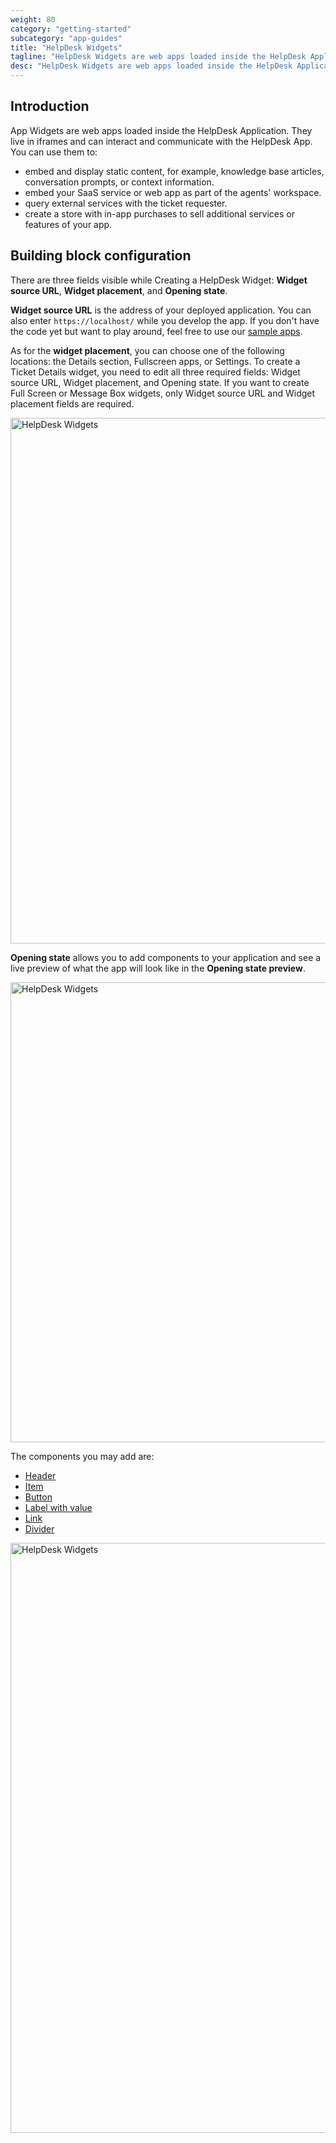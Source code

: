 ```yaml
---
weight: 80
category: "getting-started"
subcategory: "app-guides"
title: "HelpDesk Widgets"
tagline: "HelpDesk Widgets are web apps loaded inside the HelpDesk Application."
desc: "HelpDesk Widgets are web apps loaded inside the HelpDesk Application. You can use them to embed and display static content, embed your SaaS service, or query external services."
---
```


## Introduction

App Widgets are web apps loaded inside the HelpDesk Application. They live in iframes and can interact and communicate with the HelpDesk App. You can use them to:

- embed and display static content, for example, knowledge base articles, conversation prompts, or context information.
- embed your SaaS service or web app as part of the agents' workspace.
- query external services with the ticket requester.
- create a store with in-app purchases to sell additional services or features of your app.

## Building block configuration

There are three fields visible while Creating a HelpDesk Widget: **Widget source URL**, **Widget placement**, and **Opening state**.

**Widget source URL** is the address of your deployed application. You can also enter `https://localhost/` while you develop the app. If you don't have the code yet but want to play around, feel free to use our [sample apps](/extending-agent-app/agent-app-sdk/#sample-apps).

As for the **widget placement**, you can choose one of the following locations: the Details section, Fullscreen apps, or Settings. To create a Ticket Details widget, you need to edit all three required fields: Widget source URL, Widget placement, and Opening state. If you want to create Full Screen or Message Box widgets, only Widget source URL and Widget placement fields are required.

<div style={{maxWidth: '800px', marginBottom: '30px'}}>
  <img src="/images/getting-started/app-guides/helpdesk-widgets/livechat-app-helpdesk-widget-creating.png" alt="HelpDesk Widgets" width="1144px" height="841px"/>
</div>

**Opening state** allows you to add components to your application and see a live preview of what the app will look like in the **Opening state preview**. 

<div style={{maxWidth: '800px', marginBottom: '30px'}}>
  <img src="/images/getting-started/app-guides/helpdesk-widgets/livechat-app-helpdesk-opening-state.png" alt="HelpDesk Widgets" width="1144px" height="736px"/>
</div>

The components you may add are:
- [Header](/extending-agent-app/agent-app-sdk#section)
- [Item](/extending-agent-app/agent-app-sdk#title)
- [Button](/extending-agent-app/agent-app-sdk#button)
- [Label with value](/extending-agent-app/agent-app-sdk#label-with-value)
- [Link](/extending-agent-app/agent-app-sdk#link)
- [Divider](/extending-agent-app/agent-app-sdk#line)

<div style={{maxWidth: '800px', marginBottom: '30px'}}>
  <img src="/images/getting-started/app-guides/helpdesk-widgets/livechat-apps-helpdesk-widgets-opening-preview-state.png" alt="HelpDesk Widgets" width="700px" height="944px"/>
</div>
